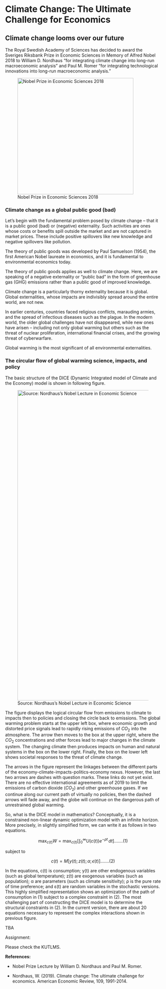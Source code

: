 # Climate Change: The Ultimate Challenge for Economics

## Climate change looms over our future

The Royal Swedish Academy of Sciences has decided to award the Sveriges Riksbank Prize in Economic Sciences in Memory of Alfred Nobel 2018 to William D. Nordhaus “for integrating climate change into long-run macroeconomic analysis” and Paul M. Romer “for integrating technological innovations into long-run macroeconomic analysis.”

![Nobel Prize in Economic Sciences 2018](figures/L16/Nobel_2018.png){fig-align="center" width="375"}

### Climate change as a global public good (bad)

Let's begin with the fundamental problem posed by climate change – that it is a public good (bad) or (negative) externality. Such activities are ones whose costs or benefits spill outside the market and are not captured in market prices. These include positive spillovers like new knowledge and negative spillovers like pollution.

The theory of public goods was developed by Paul Samuelson (1954), the first American Nobel laureate in economics, and it is fundamental to environmental economics today.

The theory of public goods applies as well to climate change. Here, we are speaking of a negative externality or “public bad” in the form of greenhouse gas (GHG) emissions rather than a public good of improved knowledge.

Climate change is a particularly thorny externality because it is global. Global externalities, whose impacts are indivisibly spread around the entire world, are not new.

In earlier centuries, countries faced religious conflicts, marauding armies, and the spread of infectious diseases such as the plague. In the modern world, the older global challenges have not disappeared, while new ones have arisen – including not only global warming but others such as the threat of nuclear proliferation, international financial crises, and the growing threat of cyberwarfare.

Global warming is the most significant of all environmental externalities.

### The circular flow of global warming science, impacts, and policy

The basic structure of the DICE (Dynamic Integrated model of Climate and the Economy) model is shown in following figure. 

![Source: Nordhaus's Nobel Lecture in Economic Science](figures/L16/Slide_3.jpg){fig-align="center" width="1000"}

The figure displays the logical circular flow from emissions to climate to impacts then to policies and closing the circle back to emissions. The global warming problem
starts at the upper left box, where economic growth and distorted price signals lead to rapidly rising emissions of $CO_2$ into the atmosphere. The arrow then
moves to the box at the upper right, where the $CO_2$ concentrations and other forces lead to major changes in the climate system. The changing climate then produces impacts on human and natural systems in the box on the lower right. Finally, the box on the lower left shows societal responses to the threat of climate change.

The arrows in the figure represent the linkages between the different parts of the economy-climate-impacts-politics-economy nexus. However, the last two arrows are dashes with question marks. These links do not yet exist. There are no effective international agreements as of 2019 to limit the emissions of carbon dioxide ($CO_2$) and other greenhouse gases. If we continue along our current path of virtually no policies, then the dashed arrows will fade away, and the globe will continue on the dangerous path of unrestrained global warming.

So, what is the DICE model in mathematics? Conceptually, it is a constrained non-linear dynamic optimization model with an infinite horizon. More precisely, in slightly simplified form, we can write it as follows in two equations.

$$ 
\max_{c(t)} W = \max_{c(t)} \left[ \int_0^\infty U\left(c(t)\right) e^{-\rho t} \, dt \right].......(1) $$

subject to


$$ c(t) = M \left[y(t);z(t); \alpha; \epsilon(t)\right].......(2)$$

In the equations, c(t) is consumption; y(t) are other endogenous variables (such as global temperature); z(t) are exogenous variables (such as population); α are parameters (such as climate sensitivity); ρ is the pure rate of time preference; and ε(t) are random variables in the stochastic versions. This highly simplified representation shows an optimization of the path of consumption in (1) subject to a complex constraint in (2). The most challenging part of constructing the DICE model is to determine the structural constraints in (2). In the current version, there are about 20 equations necessary to represent the complex interactions shown in previous figure.

TBA

Assignment:

Please check the KUTLMS.

**References:**

-   Nobel Prize Lecture by William D. Nordhaus and Paul M. Romer.

-   Nordhaus, W. (2019). Climate change: The ultimate challenge for economics. American Economic Review, 109, 1991-2014.
